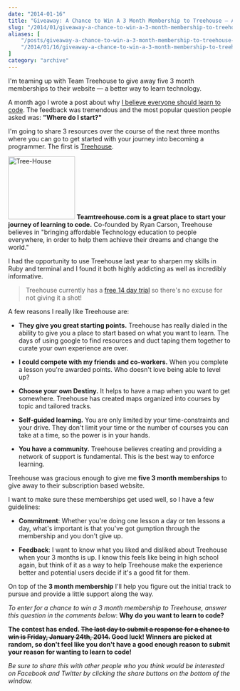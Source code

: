 ```yaml
---
date: "2014-01-16"
title: "Giveaway: A Chance to Win A 3 Month Membership to Treehouse — A Technology Learning Site"
slug: "/2014/01/giveaway-a-chance-to-win-a-3-month-membership-to-treehouse-a-technology-learning-site/"
aliases: [
    "/posts/giveaway-a-chance-to-win-a-3-month-membership-to-treehouse-a-technology-learning-site",
    "/2014/01/16/giveaway-a-chance-to-win-a-3-month-membership-to-treehouse-a-technology-learning-site/"
]
category: "archive"
---
```


<p class="intro callout">
  I'm teaming up with Team Treehouse to give away five 3 month memberships to their website — a better way to learn technology.
</p>

<p>A month ago I wrote a post about why <a href="https://www.realchaseadams.com/2013/12/09/my-story-why-i-believe-in-the-hour-of-code-initiative/">I believe everyone should learn to code</a>. The feedback was tremendous and the most popular question people asked was: <strong>"Where do I start?"</strong></p>

<p>I'm going to share 3 resources over the course of the next three months where you can go to get started with your journey into becoming a programmer. The first is <a href="https://www.teamtreehouse.com">Treehouse</a>.</p>

<p><a href="https://www.teamtreehouse.com"><img src="https://www.realchaseadams.com/imgs/2014/01/Tree-House.png" alt="Tree-House" width="150" height="141" class="alignleft size-full wp-image-264" /></a> <strong>Teamtreehouse.com is a great place to start your journey of learning to code.</strong> Co-founded by Ryan Carson, Treehouse believes in "bringing affordable Technology education to people everywhere, in order to help them achieve their dreams and change the world."</p>

<p class="group">
  I had the opportunity to use Treehouse last year to sharpen my skills in Ruby and terminal and I found it both highly addicting as well as incredibly informative.
</p>

<blockquote>
  <p>Treehouse currently has a <a href="https://teamtreehouse.com/subscribe/plans?trial=yes&amp;referrer=realchaseadamsdotcom">free 14 day trial</a> so there's no excuse for not giving it a shot!</p>
</blockquote>

<p>A few reasons I really like Treehouse are:</p>

<ul>
<li><p><strong>They give you great starting points.</strong> Treehouse has really dialed in the ability to give you a place to start based on what you want to learn. The days of using google to find resources and duct taping them together to curate your own experience are over.</p></li>
<li><p><strong>I could compete with my friends and co-workers.</strong> When you complete a lesson you're awarded points. Who doesn't love being able to level up?</p></li>
<li><p><strong>Choose your own Destiny.</strong> It helps to have a map when you want to get somewhere. Treehouse has created maps organized into courses by topic and tailored tracks.</p></li>
<li><p><strong>Self-guided learning.</strong> You are only limited by your time-constraints and your drive. They don't limit your time or the number of courses you can take at a time, so the power is in your hands.</p></li>
<li><p><strong>You have a community.</strong> Treehouse believes creating and providing a network of support is fundamental. This is the best way to enforce learning.</p></li>
</ul>

<p>Treehouse was gracious enough to give me <strong>five 3 month memberships</strong> to give away to their subscription based website.</p>

<p>I want to make sure these memberships get used well, so I have a few guidelines:</p>

<ul>
<li><p><strong>Commitment</strong>: Whether you're doing one lesson a day or ten lessons a day, what's important is that you've got gumption through the membership and you don't give up.</p></li>
<li><p><strong>Feedback</strong>: I want to know what you liked and disliked about Treehouse when your 3 months is up. I know this feels like being in high school again, but think of it as a way to help Treehouse make the experience better and potential users decide if it's a good fit for them.</p></li>
</ul>

<p>On top of the <strong>3 month membership</strong> I'll help you figure out the initial track to pursue and provide a little support along the way.</p>

<p class="marker">
  <em>To enter for a chance to win a 3 month membership to Treehouse, answer this question in the comments below</em>: <strong>Why do you want to learn to code?</strong>
</p>

<p><strong>The contest has ended. <strike>The last day to submit a response for a chance to win is Friday, January 24th, 2014.</strike> Good luck! Winners are picked at random, so don't feel like you don't have a good enough reason to submit your reason for wanting to learn to code!</strong></p>

<p><em>Be sure to share this with other people who you think would be interested on Facebook and Twitter by clicking the share buttons on the bottom of the window.</em></p>

